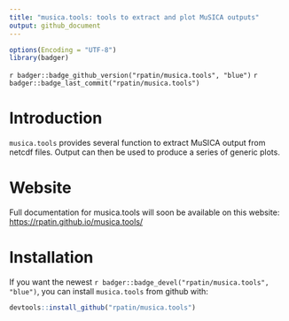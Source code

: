 ```yaml
---
title: "musica.tools: tools to extract and plot MuSICA outputs"
output: github_document
---
```



```r
options(Encoding = "UTF-8")
library(badger)
```


<!-- `r badger::badge_cran_release("segclust2d", "orange")` -->
<!-- `r badger::badge_cran_download("segclust2d", "grand-total", "yellow")` -->
`r badger::badge_github_version("rpatin/musica.tools", "blue")`
`r badger::badge_last_commit("rpatin/musica.tools")`

# Introduction

`musica.tools` provides several function to extract MuSICA output from netcdf files. 
Output can then be used to produce a series of generic plots.

# Website

Full documentation for musica.tools will soon be available on this website:
[https://rpatin.github.io/musica.tools/](https://rpatin.github.io/musica.tools/)

# Installation

<!-- For the `r badger::badge_cran_release("segclust2d", "orange")` version  :  -->
<!-- ```{r, eval=FALSE} -->
<!-- install.packages("segclust2d") -->
<!-- ``` -->

If you want the newest `r badger::badge_devel("rpatin/musica.tools", "blue")`, you
can install `musica.tools` from github  with:

```r
devtools::install_github("rpatin/musica.tools")
```
